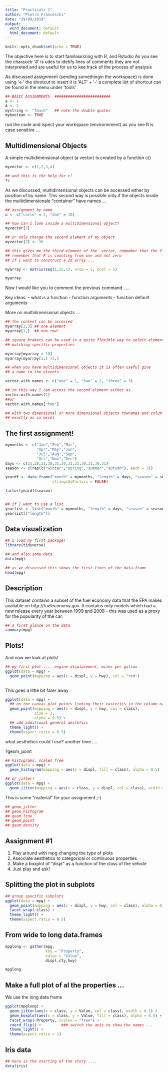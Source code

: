 ```yaml
---
title: "Practicals 1"
author: "Pietro Franceschi"
date: "29/09/2019"
output:
  word_document: default
  html_document: default
---
```


```r
knitr::opts_chunk$set(echo = TRUE)
```

The objective here is to start familaiarizing with R, and Rstudio As you see the characetr '#' is udes to idetify lines of comments they are not interpreted and are useful for us to kee track of the process of analysis

As discussed assignment (sending somethingin the workspace) is done using '<-' the shrotcut to insert it is 'ALT' + '-' 
a complete list of shortcut can be found in the menu under 'tools'

```r
## BASIC ASSIGNMENTS  #########################
a <- 1
A <- 2
mystring <- "fmach"   ## note the double quotes
myboolean <- TRUE
```

run the code and ispect your workspace (environnment) as you see R is case sensitive ...


## Multidimensional Objects
A simple multidimensional object (a vector) is created by a function c()

```r
myvector <- c(1,2,3,4)

## and this is the help for c!
?c

```


As we discussed, multidimensional objects can be accessed either by position of by name. This second way is possible only if the objects inside the multidimensionale "container" have names ...
```r
## assignment by name
u <- c("carlo" = 2, "due" = 10)

## how can I look inside a multidimensional object?
myvector[3]

## or only change the second element of my object
myvector[2] <- 30

## this gives me the third element of the  vector, remember that the first element in the 
## remember that R is counting from one and not zero
## if I want to construct a 2d array ...

myarray <- matrix(seq(1,25,1), nrow = 5, ncol = 5)

myarray

```


Now I would like you to comment the previous command .....

Key ideas:
- what is a function
- function arguments
- function default arguments


More on multidimensional objects ...

```r
## the content can be accessed
myarray[2,3] ## one element
myarray[1,]  ## one row!

## square brakets can be used in a quite flexible way to select elements
## matching specific properties

myarray[myarray > 10]
myarray[myarray[1,] >3,]

## when you have multidimensional objects it is often useful give
## a name to the eleents

vector.with.names <- c("one" = 1, "two" = 2, "three" = 3)

## in this way I can access the second element either as
vector.with.names[2]
##or
vector.with.names["two"]

## with two dimensional or more dimensional objects rownames and colum names are useful
## exactly as in excel
```



## The first assignment!

```r

mymonths <- c("Jan","Feb","Mar",
              "Apr","May","Jun",
              "Jul","Aug","Sep",
              "Oct","Nov","Dec")
days <- c(31,28,31,30,31,30,31,31,30,31,30,31)
season <- c(rep(c("winter","spring","summer","autumn"), each = 3))

yeardf <- data.frame("month" = mymonths, "length" = days, "season" = season,
                     stringsAsFactors = FALSE)

factor(yeardf$season)


## if I want to use a list ...
yearlist <- list("month" = mymonths, "length" = days, "season" = season)
yearlist[["length"]]

```


## Data visualization

```r
## I load my first package!
library(tidyverse)

## and also some data
data(mpg)

## as we discussed this shows the first lines of the data.frame
head(mpg)
```

## Description
This dataset contains a subset of the fuel economy data that the EPA makes available on http://fueleconomy.gov. It contains only models which had a new release every year between 1999 and 2008 - this was used as a proxy for the popularity of the car.


```r
## a first glance on the data
summary(mpg)
```

## Plots!
And now we look at plots!

```r
## my first plot .... engine displacement, miles per gallon
ggplot(data = mpg) +
  geom_point(mapping = aes(x = displ, y = hwy), col = "red")
  
```



This goes a little bit farer away

```r
ggplot(data = mpg) +
  ## on the canvas plot points linking their eastetics to the column names!
  geom_point(mapping = aes(x = displ, y = hwy, col = class),  
             size = 3, 
             alpha = 0.5) +
  ## add additional general aestetics
  theme_light() +
  theme(aspect.ratio = 0.5)

```



what aesthetics could I use? another time ....

?geom_point


```r
## histograms, scales free
ggplot(data = mpg) +
  geom_histogram(mapping = aes(x = displ, fill = class), alpha = 0.5) 
```


```r
## or jitter!
ggplot(data = mpg) +
  geom_jitter(mapping = aes(x = class, y = displ, col = class), width = 0.1)

```


This is some "material" for your assignment ;-)

```r
## geom_jitter
## geom_histogram
## geom_line
## geom_point
## geom_density
```


## Assignment #1

1. Play around with mpg changing the type of plots 
2. Associate aesthetics to categorical or continuous properties
3. Make a boxplot of "displ" as a function of the class of the vehicle
4. Just play and ask!


## Splitting the plot in subplots

```r
## group specific subplots
ggplot(data = mpg) + 
  geom_point(mapping = aes(x = displ, y = hwy, col = class), alpha = 0.5) +
  facet_wrap(~class) + 
  theme_light() +
  theme(aspect.ratio = 0.5)
```



## From wide to long data.frames

```r
mpglong <- gather(mpg, 
                  key = "Property",
                  value = "Value",
                  displ,cty,hwy)

mpglong
```


## Make a full plot of al the properties ...

We use the long data frame 

```r
ggplot(mpglong) + 
  geom_jitter(aes(x = class, y = Value, col = class), width = 0.1) + 
  geom_boxplot(aes(x = class, y = Value, fill = class), alpha = 0.5) + 
  facet_wrap(~Property, scales = "free") + 
  coord_flip() +         ### switch the axis to show the names ...
  theme_light() + 
  theme(aspect.ratio = 1)
```


## Iris data

```r
## here is the starting of the story ....
data(iris)

```







